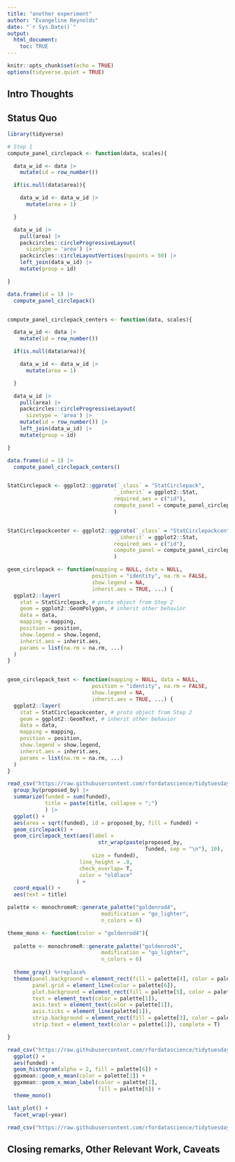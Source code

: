 ```yaml
---
title: "another experiment"
author: "Evangeline Reynolds"
date: "`r Sys.Date()`"
output: 
  html_document:
    toc: TRUE
---
```


```r
knitr::opts_chunk$set(echo = TRUE)
options(tidyverse.quiet = TRUE)
```


## Intro Thoughts

## Status Quo



```r
library(tidyverse)

# Step 1
compute_panel_circlepack <- function(data, scales){

  data_w_id <- data |>
    mutate(id = row_number())

  if(is.null(data$area)){

    data_w_id <- data_w_id |>
      mutate(area = 1)

  }

  data_w_id |>
    pull(area) |>
    packcircles::circleProgressiveLayout(
      sizetype = 'area') |>
    packcircles::circleLayoutVertices(npoints = 50) |>
    left_join(data_w_id) |>
    mutate(group = id)

}

data.frame(id = 1) |>
  compute_panel_circlepack()


compute_panel_circlepack_centers <- function(data, scales){

  data_w_id <- data |>
    mutate(id = row_number())

  if(is.null(data$area)){

    data_w_id <- data_w_id |>
      mutate(area = 1)

  }

  data_w_id |>
    pull(area) |>
    packcircles::circleProgressiveLayout(
      sizetype = 'area') |>
    mutate(id = row_number()) |>
    left_join(data_w_id) |>
    mutate(group = id)

}

data.frame(id = 1) |>
  compute_panel_circlepack_centers()


StatCirclepack <- ggplot2::ggproto(`_class` = "StatCirclepack",
                                  `_inherit` = ggplot2::Stat,
                                  required_aes = c("id"),
                                  compute_panel = compute_panel_circlepack#,
                                  )


StatCirclepackcenter <- ggplot2::ggproto(`_class` = "StatCirclepackcenter",
                                  `_inherit` = ggplot2::Stat,
                                  required_aes = c("id"),
                                  compute_panel = compute_panel_circlepack_centers#,
                                  )

geom_circlepack <- function(mapping = NULL, data = NULL,
                           position = "identity", na.rm = FALSE,
                           show.legend = NA,
                           inherit.aes = TRUE, ...) {
  ggplot2::layer(
    stat = StatCirclepack, # proto object from Step 2
    geom = ggplot2::GeomPolygon, # inherit other behavior
    data = data,
    mapping = mapping,
    position = position,
    show.legend = show.legend,
    inherit.aes = inherit.aes,
    params = list(na.rm = na.rm, ...)
  )
}


geom_circlepack_text <- function(mapping = NULL, data = NULL,
                           position = "identity", na.rm = FALSE,
                           show.legend = NA,
                           inherit.aes = TRUE, ...) {
  ggplot2::layer(
    stat = StatCirclepackcenter, # proto object from Step 2
    geom = ggplot2::GeomText, # inherit other behavior
    data = data,
    mapping = mapping,
    position = position,
    show.legend = show.legend,
    inherit.aes = inherit.aes,
    params = list(na.rm = na.rm, ...)
  )
}


```



```r
read_csv("https://raw.githubusercontent.com/rfordatascience/tidytuesday/master/data/2024/2024-02-20/isc_grants.csv") |>
  group_by(proposed_by) |>
  summarize(funded = sum(funded),
            title = paste(title, collapse = ";")
            ) |>
  ggplot() + 
  aes(area = sqrt(funded), id = proposed_by, fill = funded) + 
  geom_circlepack() + 
  geom_circlepack_text(aes(label =
                             str_wrap(paste(proposed_by,
                                            funded, sep = "\n"), 10),
                           size = funded),
                       line_height = .8,
                       check_overlap= T,
                       color = "oldlace"
                      ) +
  coord_equal() + 
  aes(text = title) 
```

```r

palette <- monochromeR::generate_palette("goldenrod4", 
                              modification = "go_lighter",
                              n_colors = 6)

theme_mono <- function(color = "goldenrod4"){
  
  palette <- monochromeR::generate_palette("goldenrod4", 
                              modification = "go_lighter",
                              n_colors = 6)
  
  theme_gray() %+replace%
  theme(panel.background = element_rect(fill = palette[4], color = palette[3]),
        panel.grid = element_line(color = palette[6]),
        plot.background = element_rect(fill = palette[5], color = palette[4]),
        text = element_text(color = palette[1]),
        axis.text = element_text(color = palette[1]),
        axis.ticks = element_line(palette[1]),
        strip.background = element_rect(fill = palette[3], color = palette[2]), 
        strip.text = element_text(color = palette[1]), complete = T)

}

read_csv("https://raw.githubusercontent.com/rfordatascience/tidytuesday/master/data/2024/2024-02-20/isc_grants.csv") |>
  ggplot() + 
  aes(funded) +
  geom_histogram(alpha = 2, fill = palette[6]) + 
  ggxmean::geom_x_mean(color = palette[1]) + 
  ggxmean::geom_x_mean_label(color = palette[1],
                             fill = palette[6]) + 
  theme_mono()

last_plot() + 
  facet_wrap(~year)

read_csv("https://raw.githubusercontent.com/rfordatascience/tidytuesday/master/data/2024/2024-02-20/isc_grants.csv") %>% .$funded %>%  mean
```





## Closing remarks, Other Relevant Work, Caveats
